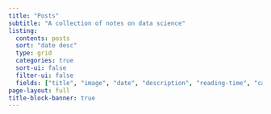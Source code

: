```yaml
---
title: "Posts"
subtitle: "A collection of notes on data science"
listing:
  contents: posts
  sort: "date desc"
  type: grid
  categories: true
  sort-ui: false
  filter-ui: false
  fields: ["title", "image", "date", "description", "reading-time", "categories"]
page-layout: full
title-block-banner: true
---
```



